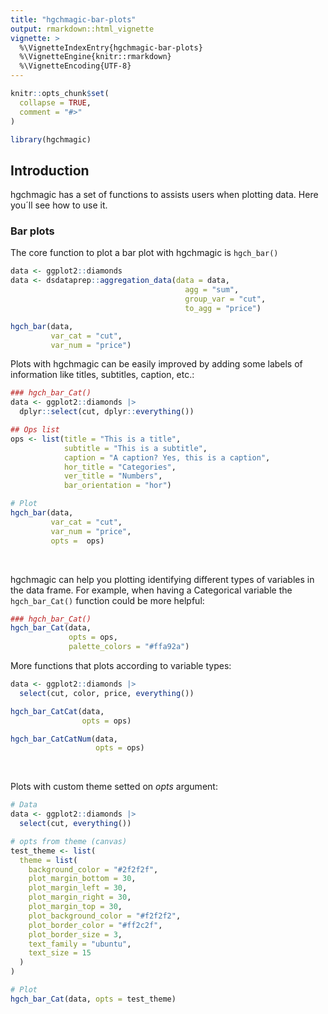 ```yaml
---
title: "hgchmagic-bar-plots"
output: rmarkdown::html_vignette
vignette: >
  %\VignetteIndexEntry{hgchmagic-bar-plots}
  %\VignetteEngine{knitr::rmarkdown}
  %\VignetteEncoding{UTF-8}
---
```


```r
knitr::opts_chunk$set(
  collapse = TRUE,
  comment = "#>"
)
```

```r
library(hgchmagic)
```

## Introduction

hgchmagic has a set of functions to assists users when plotting data. Here you´ll see how to use it.


### Bar plots

The core function to plot a bar plot with hgchmagic is `hgch_bar()`

```r
data <- ggplot2::diamonds
data <- dsdataprep::aggregation_data(data = data,
                                       agg = "sum",
                                       group_var = "cut",
                                       to_agg = "price")

hgch_bar(data, 
         var_cat = "cut", 
         var_num = "price")
```

Plots with hgchmagic can be easily improved by adding some labels of information like titles, subtitles, caption, etc.:

```r
### hgch_bar_Cat()
data <- ggplot2::diamonds |> 
  dplyr::select(cut, dplyr::everything())

## Ops list
ops <- list(title = "This is a title",
            subtitle = "This is a subtitle",
            caption = "A caption? Yes, this is a caption",
            hor_title = "Categories",
            ver_title = "Numbers",
            bar_orientation = "hor")

# Plot
hgch_bar(data, 
         var_cat = "cut", 
         var_num = "price", 
         opts =  ops)
```

<br>

hgchmagic can help you plotting identifying different types of variables in the data frame. For example, when having a Categorical variable the `hgch_bar_Cat()` function could be more helpful:

```r
### hgch_bar_Cat()
hgch_bar_Cat(data, 
             opts = ops, 
             palette_colors = "#ffa92a")
```

More functions that plots according to variable types:

```r
data <- ggplot2::diamonds |> 
  select(cut, color, price, everything())

hgch_bar_CatCat(data, 
                opts = ops)
```

```r
hgch_bar_CatCatNum(data, 
                   opts = ops)
```

<br>

Plots with custom theme setted on _opts_ argument:
```r
# Data
data <- ggplot2::diamonds |> 
  select(cut, everything())

# opts from theme (canvas)
test_theme <- list(
  theme = list(
    background_color = "#2f2f2f",
    plot_margin_bottom = 30,
    plot_margin_left = 30,
    plot_margin_right = 30,
    plot_margin_top = 30,
    plot_background_color = "#f2f2f2",
    plot_border_color = "#ff2c2f",
    plot_border_size = 3,
    text_family = "ubuntu",
    text_size = 15
  )
)

# Plot
hgch_bar_Cat(data, opts = test_theme)
```

